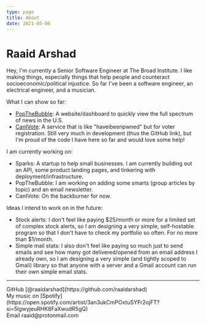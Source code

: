 ```yaml
---
type: page
title: About
date: 2021-05-06
---
```


# Raaid Arshad

Hey, I'm currently a Senior Software Engineer at The Broad Institute. I like making things, especially things that help people and counteract socioeconomic/political injustice. So far I've been a software engineer, an electrical engineer, and a musician.


What I can show so far:
- [PopTheBubble](https://popthebubble.news/): A website/dashboard to quickly view the full spectrum of news in the U.S.
- [CanIVote](https://github.com/canivote): A service that is like "haveibeenpwned" but for voter registration. Still very much in development (thus the GitHub link), but I'm proud of the code I have here so far and would love some help!

I am currently working on:
- Sparks: A startup to help small businesses. I am currently building out an API, some product landing pages, and tinkering with deployment/infrastructure.
- PopTheBubble: I am working on adding some smarts (group articles by topic) and an email newsletter.
- CanIVote: On the backburner for now.

Ideas I intend to work on in the future:
- Stock alerts: I don't feel like paying $25/month or more for a limited set of complex stock alerts, so I am designing a very simple, self-hostable program so that I don't have to check my portfolio so often. For no more than $1/month.
- Simple mail stats: I also don't feel like paying so much just to send emails and see how many got delivered/opened from an email address I already own, so I am designing a very simple (and tightly scoped to Gmail) library so that anyone with a server and a Gmail account can run their own simple email stats.


---

<div>
  GitHub [@raaidarshad](https://github.com/raaidarshad)
  <br />
  My music on [Spotify](https://open.spotify.com/artist/3an3ukCmPOxtuSYFr2ojFT?si=5lgwyjeuRHK8FaXwudR5gQ)
  <br />
  Email raaid@protonmail.com
</div>
